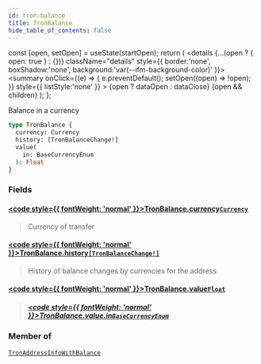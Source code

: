 ```yaml
---
id: tron-balance
title: TronBalance
hide_table_of_contents: false
---
```







  const [open, setOpen] = useState(startOpen);
  return (
    <details {...(open ? { open: true } : {})} className="details" style={{ border:'none', boxShadow:'none', background:'var(--ifm-background-color)' }}>
      <summary
        onClick={(e) => {
          e.preventDefault();
          setOpen((open) => !open);
        }}
        style={{ listStyle:'none' }}
      >
      {open ? dataOpen : dataClose}
      </summary>
      {open && children}
    </details>
  );
};








Balance in a currency


```graphql
type TronBalance {
  currency: Currency
  history: [TronBalanceChange!]
  value(
    in: BaseCurrencyEnum
  ): Float
}
```




### Fields

#### [<code style={{ fontWeight: 'normal' }}>TronBalance.<b>currency</b></code>](#)<Bullet />[`Currency`](/docs/graphql-reference/objects/currency) <Badge class="badge badge--secondary" text="object"/> 
> 
> 
> Currency of transfer
> 

#### [<code style={{ fontWeight: 'normal' }}>TronBalance.<b>history</b></code>](#)<Bullet />[`[TronBalanceChange!]`](/docs/graphql-reference/objects/tron-balance-change) <Badge class="badge badge--secondary" text="list"/> <Badge class="badge badge--secondary" text="object"/> 
> 
> 
> History of balance changes by currencies for the address
> 

#### [<code style={{ fontWeight: 'normal' }}>TronBalance.<b>value</b></code>](#)<Bullet />[`Float`](/docs/graphql-reference/scalars/float) <Badge class="badge badge--secondary" text="scalar"/> 
> 
> 
> 
> ##### [<code style={{ fontWeight: 'normal' }}>TronBalance.value.<b>in</b></code>](#)<Bullet />[`BaseCurrencyEnum`](/docs/graphql-reference/enums/base-currency-enum) <Badge class="badge badge--secondary" text="enum"/> 
> 
> 
> 
> 



### Member of

[`TronAddressInfoWithBalance`](/docs/graphql-reference/objects/tron-address-info-with-balance)  <Badge class="secondary" text="object"/>

